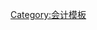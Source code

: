 {{Asbox
| image     = Accountancy template.svg
| pix       = 40
| subject   = 
| qualifier = 關於[[會計學]]
| category  = 會計小作品
| tempsort  = *
| name      = Template:Accounting-stub
}}<noinclude>
[[Category:会计模板]]
</noinclude>